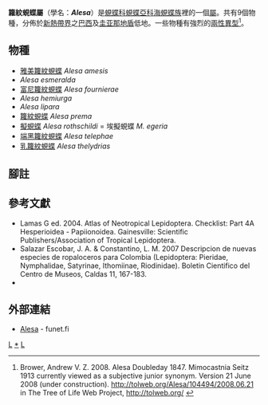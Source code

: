 {{NoteTA|G1=Butterfly}}
{{Automatic Taxobox
| taxon = Alesa
| authority = Doubleday, 1847
| image = Boisduval1833FaunEntMadagascarLepidPlate20.jpg
| image_caption = [[端黑籮紋蜆蝶|端黑籮紋蜆蝶]] (三行左)<br />''Alesa telephae''
| type_species = [[籮紋蜆蝶|籮紋蜆蝶]]<br />''Erycina prema''
| type_species_authority = Godart, [1824]
| subdivision_ranks = 物種
| subdivision = 共9種，詳閱正文。
| synonyms =
* 擬蜆蝶屬 ''Mimocastnia'' <small>Seitz, [1917]</small>
}}

'''籮紋蜆蝶屬'''（學名：'''''Alesa'''''）是[[蜆蝶科|蜆蝶科]][[蜆蝶亞科|蜆蝶亞科]][[海蜆蝶族|海蜆蝶族]]裡的一個[[屬|屬]]。共有9個物種，分佈於[[新熱帶界|新熱帶界]]之[[巴西|巴西]]及[[圭亚那地盾|圭亚那地盾]]低地。一些物種有強烈的[[兩性異型|兩性異型]]<ref>Brower, Andrew V. Z. 2008. Alesa Doubleday 1847. Mimocastnia Seitz 1913 currently viewed as a subjective junior synonym. Version 21 June 2008 (under construction). http://tolweb.org/Alesa/104494/2008.06.21 in The Tree of Life Web Project, http://tolweb.org/ {{Wayback|url=http://tolweb.org/ |date=20110515100516 }} {{en}}</ref>。

== 物種 ==
* [[雅美籮紋蜆蝶|雅美籮紋蜆蝶]] ''Alesa amesis''
* ''Alesa esmeralda''
* [[富尼籮紋蜆蝶|富尼籮紋蜆蝶]] ''Alesa fournierae''
* ''Alesa hemiurga''
* ''Alesa lipara''
* [[籮紋蜆蝶|籮紋蜆蝶]] ''Alesa prema''
* [[擬蜆蝶|擬蜆蝶]] ''Alesa rothschildi'' = 埃擬蜆蝶 ''M. egeria''
* [[端黑籮紋蜆蝶|端黑籮紋蜆蝶]] ''Alesa telephae''
* [[乳籮紋蜆蝶|乳籮紋蜆蝶]] ''Alesa thelydrias''

== 腳註 ==
{{reflist}}

== 參考文獻 ==
{{Commons category|Alesa}}
* Lamas G ed. 2004. Atlas of Neotropical Lepidoptera. Checklist: Part 4A Hesperioidea - Papiionoidea. Gainesville: Scientific Publishers/Association of Tropical Lepidoptera.
* Salazar Escobar, J. A. & Constantino, L. M. 2007 Descripcion de nuevas especies de ropaloceros para Colombia (Lepidoptera: Pieridae, Nymphalidae, Satyrinae, Ithomiinae, Riodinidae). Boletin Cientifico del Centro de Museos, Caldas 11, 167-183.
* {{Cite book | author = 寿建新, 周尧, 李宇飞 | title = 世界蝴蝶分類名錄 | location = 中國 | publisher = 陝西科學技術出版社 | date = 2006-04-01 | ISBN = 9787536936768}}

== 外部連結 ==
* [http://ftp.funet.fi/pub/sci/bio/life/insecta/lepidoptera/ditrysia/papilionoidea/riodinidae/alesa/ Alesa] - funet.fi

{{蜆蝶亞科}}
{{taxonbar}}
[[Category:_1847年描述的分类群|L]]
[[Category:籮紋蜆蝶屬|*]]
[[Category:海蜆蝶族|L]]